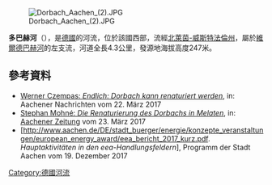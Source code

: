 {{Coord|50.788125|N|6.039786|E|display=title}}
[[Image:Dorbach_Aachen_(2).JPG|right]]

'''多巴赫河'''（{{lang-de|Dorbach}}），是[[德國|德國]]的河流，位於該國西部，流經[[北萊茵-威斯特法倫州|北萊茵-威斯特法倫州]]，屬於[[維爾德巴赫河_(武爾姆河支流)|維爾德巴赫河]]的左支流，河道全長4.3公里，發源地海拔高度247米。

==參考資料==
* [http://www.aachener-nachrichten.de/lokales/aachen/endlich-dorbach-kann-renaturiert-werden-1.1585584 Werner Czempas: ''Endlich: Dorbach kann renaturiert werden'']{{Wayback|url=http://www.aachener-nachrichten.de/lokales/aachen/endlich-dorbach-kann-renaturiert-werden-1.1585584 |date=20180827010811 }}, in: Aachener Nachrichten vom 22. März 2017
* [http://www.aachener-zeitung.de/lokales/aachen/die-renaturierung-des-dorbachs-in-melaten-1.1586477 Stephan Mohné: ''Die Renaturierung des Dorbachs in Melaten'']{{Wayback|url=http://www.aachener-zeitung.de/lokales/aachen/die-renaturierung-des-dorbachs-in-melaten-1.1586477 |date=20180826215253 }}, in: [[Aachener_Zeitung|Aachener Zeitung]] vom 23. März 2017
*[http://www.aachen.de/DE/stadt_buerger/energie/konzepte_veranstaltungen/european_energy_award/eea_bericht_2017_kurz.pdf. ''Hauptaktivitäten in den eea-Handlungsfeldern''], Programm der Stadt Aachen vom 19. Dezember 2017

{{Germany-geo-stub}}
[[Category:德國河流|Category:德國河流]]